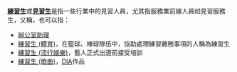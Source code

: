 '''[[練習生|練習生]]'''或'''[[見習生|見習生]]'''是指一些行業中的見習人員，尤其指服務業前線人員如見習服務生，又稱，也可以指：
* [[辦公室助理|辦公室助理]]
* [[練習生_(體育)|練習生 (體育)]]，在籃球、棒球隊伍中，協助處理練習雜務事項的人稱為練習生
* [[練習生_(流行娛樂)|練習生 (流行娛樂)]]，藝人正式出道前接受培訓
* [[練習生_(歌曲)|練習生 (歌曲)]]，[[DIA|DIA]]作品

{{disambig|Cat=三字消歧义}}